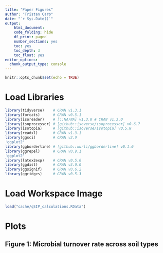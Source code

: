 ```yaml
---
title: "Paper Figures"
author: "Tristan Caro"
date: "`r Sys.Date()`"
output:
    html_document:
    code_folding: hide
    df_print: paged
    number_sections: yes
    toc: yes
    toc_depth: 3
    toc_float: yes
editor_options:
  chunk_output_type: console
---
```


```r
knitr::opts_chunk$set(echo = TRUE)
```

# Load Libraries
```r
library(tidyverse)    # CRAN v1.3.1 
library(forcats)      # CRAN v0.5.1 
library(isoreader)    # [::NA/NA] v1.3.0 # CRAN v1.3.0
library(isoprocessor) # [github::isoverse/isoprocessor] v0.6.7 
library(isotopia)     # [github::isoverse/isotopia] v0.5.8
library(readxl)       # CRAN v1.3.1
library(ggsci)        # CRAN v2.9 
'ggplot2' 
library(ggborderline) # [github::wurli/ggborderline] v0.1.0 
library(ggrepel)      # CRAN v0.9.1
'ggplot2' 
library(latex2exp)    # CRAN v0.5.0 
library(ggdist)       # CRAN v3.0.0 
library(ggsignif)     # CRAN v0.6.2
library(ggridges)     # CRAN v0.5.3
```


# Load Workspace Image

```r
load("cache/qSIP_calculations.RData")
```


# Plots

## Figure 1: Microbial turnover rate across soil types

```r

```

